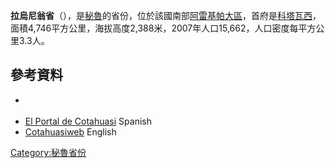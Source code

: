 '''拉烏尼翁省'''（{{lang-es|Provincia de La Unión}}），是[[秘魯|秘魯]]的省份，位於該國南部[[阿雷基帕大區|阿雷基帕大區]]，首府是[[科塔瓦西|科塔瓦西]]，面積4,746平方公里，海拔高度2,388米，2007年人口15,662，人口密度每平方公里3.3人。

==參考資料==
* {{es icon}} {{Official website|http://www.municotahuasi.gob.pe}}
* [https://web.archive.org/web/20080730141317/http://www.portalcotahuasi.com/ El Portal de Cotahuasi] Spanish
* [https://web.archive.org/web/20080801004929/http://trek.portalcotahuasi.com/ Cotahuasiweb] English

{{coord|15.059567|S|72.691083|W|type:adm2nd_source:itwiki|display=title}}

{{Peru-geo-stub}}
{{秘魯省份|state=collapsed}}
[[Category:秘魯省份|Category:秘魯省份]]